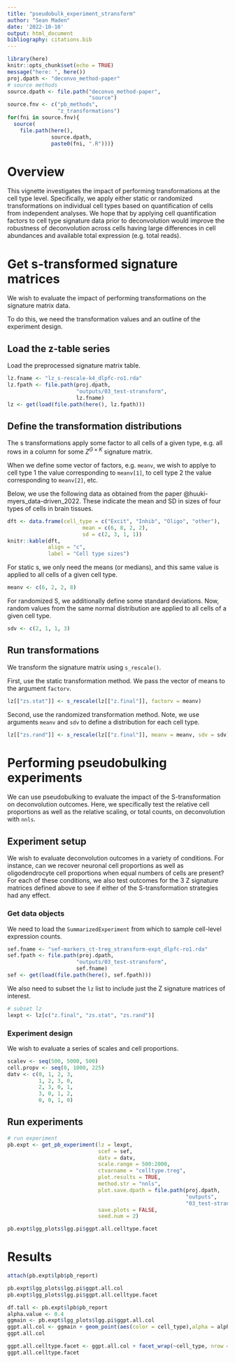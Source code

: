 ```yaml
---
title: "pseudobulk_experiment_stransform"
author: "Sean Maden"
date: '2022-10-10'
output: html_document
bibliography: citations.bib
---
```


```r
library(here)
knitr::opts_chunk$set(echo = TRUE)
message("here: ", here())
proj.dpath <- "deconvo_method-paper"
# source methods
source.dpath <- file.path("deconvo_method-paper",
                          "source")
source.fnv <- c("pb_methods", 
                "z_transformations")
for(fni in source.fnv){
  source(
    file.path(here(), 
              source.dpath, 
              paste0(fni, ".R")))}
```

# Overview

This vignette investigates the impact of performing transformations at the cell 
type level. Specifically, we apply either static or randomized transformations 
on individual cell types based on quantification of cells from independent 
analyses. We hope that by applying cell quantification factors to cell type 
signature data prior to deconvolution would improve the robustness of 
deconvolution across cells having large differences in cell abundances and 
available total expression (e.g. total reads).

# Get s-transformed signature matrices

We wish to evaluate the impact of performing transformations on the signature matrix data.

To do this, we need the transformation values and an outline of the experiment design.

## Load the z-table series

Load the preprocessed signature matrix table.

```r
lz.fname <- "lz_s-rescale-k4_dlpfc-ro1.rda"
lz.fpath <- file.path(proj.dpath, 
                      "outputs/03_test-stransform", 
                      lz.fname)
lz <- get(load(file.path(here(), lz.fpath)))
```

## Define the transformation distributions

The s transformations apply some factor to all cells of a given type, e.g. all
rows in a column for some $Z^{G\times K}$ signature matrix.

When we define some vector of factors, e.g. `meanv`, we wish to applye to cell type
1 the value corresponding to `meanv[1]`, to cell type 2 the value corresponding to
`meanv[2]`, etc.

Below, we use the following data as obtained from the paper @huuki-myers_data-driven_2022. These
indicate the mean and SD in sizes of four types of cells in brain tissues.

```r
dft <- data.frame(cell_type = c("Excit", "Inhib", "Oligo", "other"),
                        mean = c(6, 8, 2, 2), 
                        sd = c(2, 3, 1, 1))
knitr::kable(dft,
             align = "c", 
             label = "Cell type sizes")
```

For static s, we only need the means (or medians), and this same value is applied
to all cells of a given cell type.

```r
meanv <- c(6, 2, 2, 8)
```

For randomized S, we additionally define some standard deviations. Now, random 
values from the same normal distribution are applied to all cells of a given
cell type.

```r
sdv <- c(2, 1, 1, 3)
```

## Run transformations

We transform the signature matrix using `s_rescale()`.

First, use the static transformation method. We pass the vector of means to the
argument `factorv`.
```r
lz[["zs.stat"]] <- s_rescale(lz[["z.final"]], factorv = meanv)
```

Second, use the randomized transformation method. Note, we use arguments `meanv`
and `sdv` to define a distribution for each cell type.
```r
lz[["zs.rand"]] <- s_rescale(lz[["z.final"]], meanv = meanv, sdv = sdv)
```

# Performing pseudobulking experiments

We can use pseudobulking to evaluate the impact of the S-transformation on 
deconvolution outcomes. Here, we specifically test the relative cell proportions
as well as the relative scaling, or total counts, on deconvolution with `nnls`.

## Experiment setup

We wish to evaluate deconvolution outcomes in a variety of conditions. For instance,
can we recover neuronal cell proportions as well as oligodendrocyte cell proportions
when equal numbers of cells are present? For each of these conditions, we also
test outcomes for the 3 Z signature matrices defined above to see if either of
the S-transformation strategies had any effect. 

### Get data objects

We need to load the `SummarizedExperiment` from which to sample cell-level 
expression counts.

```r
sef.fname <- "sef-markers_ct-treg_stransform-expt_dlpfc-ro1.rda"
sef.fpath <- file.path(proj.dpath, 
                      "outputs/03_test-stransform", 
                      sef.fname)
sef <- get(load(file.path(here(), sef.fpath)))
```

We also need to subset the `lz` list to include just the Z signature matrices of
interest.

```r
# subset lz
lexpt <- lz[c("z.final", "zs.stat", "zs.rand")]
```

### Experiment design

We wish to evaluate a series of scales and cell proportions. 

```r
scalev <- seq(500, 5000, 500)
cell.propv <- seq(0, 1000, 225)
datv <- c(0, 1, 2, 3,
          1, 2, 3, 0,
          2, 3, 0, 1,
          3, 0, 1, 2,
          0, 0, 1, 0)
```



## Run experiments

```r

# run experiment
pb.expt <- get_pb_experiment(lz = lexpt, 
                             scef = sef, 
                             datv = datv,
                             scale.range = 500:2000, 
                             ctvarname = "celltype.treg",
                             plot.results = TRUE, 
                             method.str = "nnls",
                             plot.save.dpath = file.path(proj.dpath,
                                                         "outputs",
                                                         "03_test-stransform"),
                             save.plots = FALSE,
                             seed.num = 2)

pb.expt$lgg_plots$lgg.pi$ggpt.all.celltype.facet
```
# Results

```r
attach(pb.expt$lpb$pb_report)
```

```r
pb.expt$lgg_plots$lgg.pi$ggpt.all.col
pb.expt$lgg_plots$lgg.pi$ggpt.all.celltype.facet
```


```r
df.tall <- pb.expt$lpb$pb_report
alpha.value <- 0.4
ggmain <- pb.expt$lgg_plots$lgg.pi$ggpt.all.col
ggpt.all.col <- ggmain + geom_point(aes(color = cell_type),alpha = alpha.value)
ggpt.all.col
```

```r
ggpt.all.celltype.facet <- ggpt.all.col + facet_wrap(~cell_type, nrow = 1)
ggpt.all.celltype.facet
```
